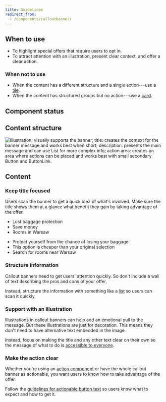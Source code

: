 ```yaml
---
title: Guidelines
redirect_from:
  - /components/calloutbanner/
---
```


<ReactExample exampleId="CallOutBanner-default" />

## When to use

- To highlight special offers that require users to opt in.
- To attract attention with an illustration, present clear context, and offer a clear action.

### When not to use

- When the content has a different structure and a single action---use a [tile](/components/structure/tile/).
- When the content has structured groups but no action---use a [card](/components/structure/card/).

## Component status

<ComponentStatus component="CallOutBanner" />

## Content structure

![Illustration: visually supports the banner; title: creates the context for the banner message and works best when short; description: presents the main message and can use List for more complex info; action area: creates an area where actions can be placed and works best with small secondary Button and ButtonLink.](fileId:4QJZqvBvRrLu6t9mwObCkA;nodeId:0%3A121)

## Content

### Keep title focused

Users scan the banner to get a quick idea of what's involved.
Make sure the title shows them at a glance
what benefit they gain by taking advantage of the offer.

<GuidelinesSideBySide>

<Do>

- Lost baggage protection
- Save money
- Rooms in Warsaw

</Do>

<Dont>

- Protect yourself from the chance of losing your baggage
- This option is cheaper than your original selection
- Search for rooms near Warsaw

</Dont>

</GuidelinesSideBySide>

### Structure information

Callout banners need to get users' attention quickly.
So don't include a wall of text describing the pros and cons of your offer.

Instead, structure the information with something like a [list](/components/structure/list/)
so users can scan it quickly.

### Support with an illustration

Illustrations in callout banners can help add an emotional pull to the message.
But these illustrations are just for decoration.
This means they don't need to have alternative text embedded in the image.

Instead, focus on making the title and any other text clear on their own
so the message of what to do is [accessible to everyone](/foundation/accessibility/).

### Make the action clear

Whether you're using an [action component](/guides/using-button-type-components/)
or have the whole callout banner as actionable,
you want users to know how to take advantage of the offer.

Follow the [guidelines for actionable button text](/components/action/button/#use-actionable-text)
so users know what to expect and how to get it.
